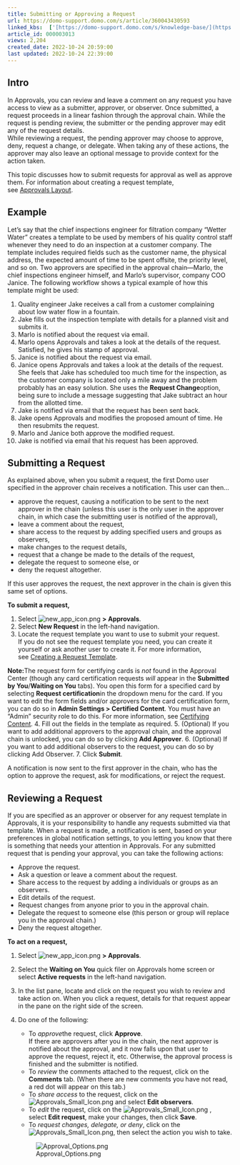 ```yaml
---
title: Submitting or Approving a Request
url: https://domo-support.domo.com/s/article/360043430593
linked_kbs:  ['[https://domo-support.domo.com/s/knowledge-base/](https://domo-support.domo.com/s/knowledge-base/)', '[https://domo-support.domo.com/s/](https://domo-support.domo.com/s/)', '[https://domo-support.domo.com/s/topic/0TO5w000000ZamlGAC](https://domo-support.domo.com/s/topic/0TO5w000000ZamlGAC)', '[https://domo-support.domo.com/s/topic/0TO5w000000Zan5GAC](https://domo-support.domo.com/s/topic/0TO5w000000Zan5GAC)', '[https://domo-support.domo.com/s/article/360042926014](https://domo-support.domo.com/s/article/360042926014)', '[https://domo-support.domo.com/s/article/360043430593](https://domo-support.domo.com/s/article/360043430593)', '[https://domo-support.domo.com/s/topic/0TO5w000000Zan5GAC/approvals](https://domo-support.domo.com/s/topic/0TO5w000000Zan5GAC/approvals)', '[https://domo-support.domo.com/s/article/360043429933](https://domo-support.domo.com/s/article/360043429933)', '[https://domo-support.domo.com/s/article/360043429953](https://domo-support.domo.com/s/article/360043429953)', '[https://domo-support.domo.com/s/article/360042925494](https://domo-support.domo.com/s/article/360042925494)', '[https://domo-support.domo.com/s/article/360043429913](https://domo-support.domo.com/s/article/360043429913)', '[https://domo-support.domo.com/s/article/4408174643607](https://domo-support.domo.com/s/article/4408174643607)', '[https://domo-support.domo.com/s/login/](https://domo-support.domo.com/s/login/)']
article_id: 000003013
views: 2,204
created_date: 2022-10-24 20:59:00
last updated: 2022-10-24 22:39:00
---
```




Intro
-----


In Approvals, you can review and leave a comment on any request you have access to view as a submitter, approver, or observer. Once submitted, a request proceeds in a linear fashion through the approval chain. While the request is pending review, the submitter or the pending approver may edit any of the request details.   
 While reviewing a request, the pending approver may choose to approve, deny, request a change, or delegate. When taking any of these actions, the approver may also leave an optional message to provide context for the action taken.


This topic discusses how to submit requests for approval as well as approve them. For information about creating a request template, see [Approvals Layout](/s/article/360042926014 "Creating a Request Form").


Example
-------


Let's say that the chief inspections engineer for filtration company "Wetter Water" creates a template to be used by members of his quality control staff whenever they need to do an inspection at a customer company. The template includes required fields such as the customer name, the physical address, the expected amount of time to be spent offsite, the priority level, and so on. Two approvers are specified in the approval chain—Marlo, the chief inspections engineer himself, and Marlo's supervisor, company COO Janice. The following workflow shows a typical example of how this template might be used:


1. Quality engineer Jake receives a call from a customer complaining about low water flow in a fountain.
2. Jake fills out the inspection template with details for a planned visit and submits it.
3. Marlo is notified about the request via email.
4. Marlo opens Approvals and takes a look at the details of the request. Satisfied, he gives his stamp of approval.
5. Janice is notified about the request via email.
6. Janice opens Approvals and takes a look at the details of the request. She feels that Jake has scheduled too much time for the inspection, as the customer company is located only a mile away and the problem probably has an easy solution. She uses the **Request Change**option, being sure to include a message suggesting that Jake subtract an hour from the allotted time.
7. Jake is notified via email that the request has been sent back.
8. Jake opens Approvals and modifies the proposed amount of time. He then resubmits the request.
9. Marlo and Janice both approve the modified request.
10. Jake is notified via email that his request has been approved.


Submitting a Request
--------------------


As explained above, when you submit a request, the first Domo user specified in the approver chain receives a notification. This user can then...


* approve the request, causing a notification to be sent to the next approver in the chain (unless this user is the only user in the approver chain, in which case the submitting user is notified of the approval),
* leave a comment about the request,
* share access to the request by adding specified users and groups as observers,
* make changes to the request details,
* request that a change be made to the details of the request,
* delegate the request to someone else, or
* deny the request altogether.


If this user approves the request, the next approver in the chain is given this same set of options. 


**To submit a request,**


1. Select ![new_app_icon.png](new_app_icon.png) **> Approvals**.
2. Select **New Request** in the left-hand navigation.
3. Locate the request template you want to use to submit your request.  
 If you do not see the request template you need, you can create it yourself or ask another user to create it. For more information, see [Creating a Request Template](https://domohelp.domo.com/Docs_in_Production_(Internal)/Creating_a_Request_Template "Creating a Request Form"). 




 


**Note:**The request form for certifying cards is *not* found in the Approval Center (though any card certification requests *will* appear in the **Submitted by You**/**Waiting on You** tabs). You open this form for a specified card by selecting **Request certification**in the dropdown menu for the card. If you want to edit the form fields and/or approvers for the card certification form, you can do so in **Admin Settings > Certified Content**. You must have an "Admin" security role to do this. For more information, see [Certifying Content](https://domohelp.domo.com/Optimize/Approving_and_Certifying_Content/Certifying_Content "Certifying Content").
4. Fill out the fields in the template as required.
5. (Optional) If you want to add additional approvers to the approval chain, and the approval chain is unlocked, you can do so by clicking **Add Approver**.
6. (Optional) If you want to add additional observers to the request, you can do so by clicking Add Observer.
7. Click **Submit**.


A notification is now sent to the first approver in the chain, who has the option to approve the request, ask for modifications, or reject the request.


Reviewing a Request
-------------------


If you are specified as an approver or observer for any request template in Approvals, it is your responsibility to handle any requests submitted via that template. When a request is made, a notification is sent, based on your preferences in global notification settings, to you letting you know that there is something that needs your attention in Approvals. For any submitted request that is pending your approval, you can take the following actions:


* Approve the request.
* Ask a question or leave a comment about the request.
* Share access to the request by adding a individuals or groups as an observers.
* Edit details of the request.
* Request changes from anyone prior to you in the approval chain.
* Delegate the request to someone else (this person or group will replace you in the approval chain.)
* Deny the request altogether.


**To act on a request,**


1. Select ![new_app_icon.png](new_app_icon.png) **> Approvals**.
2. Select the **Waiting on You** quick filer on Approvals home screen or select **Active requests** in the left-hand navigation.
3. In the list pane, locate and click on the request you wish to review and take action on. When you click a request, details for that request appear in the pane on the right side of the screen.
4. Do one of the following:


	* To *approve*the request, click **Approve**.   
	 If there are approvers after you in the chain, the next approver is notified about the approval, and it now falls upon that user to approve the request, reject it, etc. Otherwise, the approval process is finished and the submitter is notified.
	* To *review* the comments attached to the request, click on the **Comments** tab. (When there are new comments you have not read, a red dot will appear on this tab.)
	* To *share access* to the request, click on the ![Approvals_Small_Icon.png](Approvals_Small_Icon.png) and select **Edit observers**.
	* To *edit* the request, click on the ![Approvals_Small_Icon.png](Approvals_Small_Icon.png) , select **Edit request**, make your changes, then click **Save**.
	* To *request changes, delegate, or deny*, click on the ![Approvals_Small_Icon.png](Approvals_Small_Icon.png), then select the action you wish to take.  
	   
	![Approval_Options.png](Approval_Options.png)
